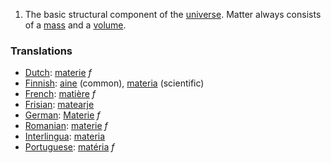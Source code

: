 #The basic structural component of the [[universe]].  Matter always consists of a [[mass]] and a [[volume]].

=== Translations ===
*[[Dutch]]: [[materie]] ''f''
*[[Finnish]]: [[aine]] (common), [[materia]] (scientific)
*[[French]]: [[matière]] ''f''
*[[Frisian]]: [[matearje]]
*[[German]]: [[Materie]] ''f''
*[[Romanian]]: [[materie]] ''f''
*[[Interlingua]]: [[materia]]
*[[Portuguese]]: [[matéria]] ''f''
